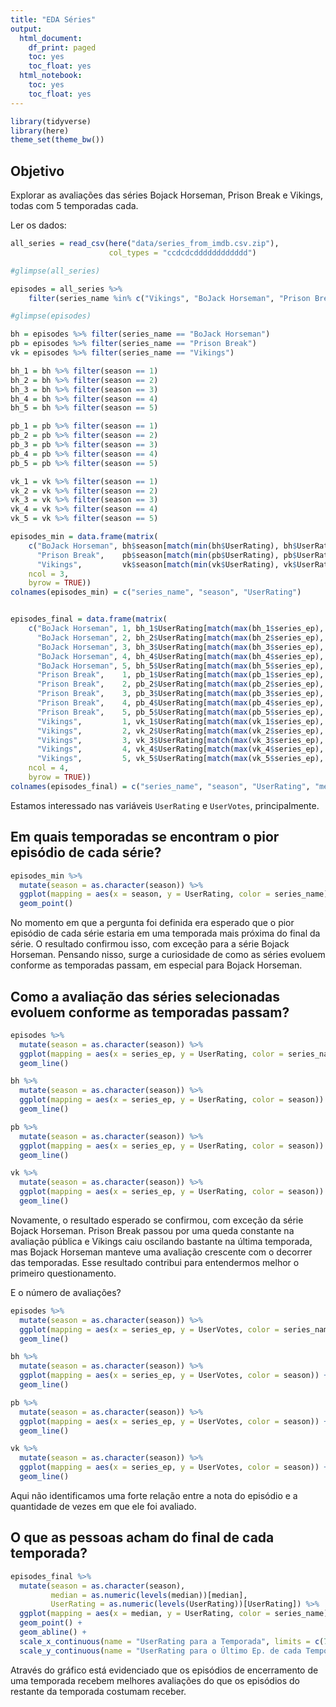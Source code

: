 ```yaml
---
title: "EDA Séries"
output:
  html_document:
    df_print: paged
    toc: yes
    toc_float: yes
  html_notebook:
    toc: yes
    toc_float: yes
---
```


```r
library(tidyverse)
library(here)
theme_set(theme_bw())
```

## Objetivo

Explorar as avaliações das séries Bojack Horseman, Prison Break e Vikings, todas com 5 temporadas cada.

Ler os dados:

```r
all_series = read_csv(here("data/series_from_imdb.csv.zip"), 
                      col_types = "ccdcdcdddddddddddd") 

#glimpse(all_series)

episodes = all_series %>% 
    filter(series_name %in% c("Vikings", "BoJack Horseman", "Prison Break")) 

#glimpse(episodes)

bh = episodes %>% filter(series_name == "BoJack Horseman")
pb = episodes %>% filter(series_name == "Prison Break")
vk = episodes %>% filter(series_name == "Vikings")

bh_1 = bh %>% filter(season == 1)
bh_2 = bh %>% filter(season == 2)
bh_3 = bh %>% filter(season == 3)
bh_4 = bh %>% filter(season == 4)
bh_5 = bh %>% filter(season == 5)

pb_1 = pb %>% filter(season == 1)
pb_2 = pb %>% filter(season == 2)
pb_3 = pb %>% filter(season == 3)
pb_4 = pb %>% filter(season == 4)
pb_5 = pb %>% filter(season == 5)

vk_1 = vk %>% filter(season == 1)
vk_2 = vk %>% filter(season == 2)
vk_3 = vk %>% filter(season == 3)
vk_4 = vk %>% filter(season == 4)
vk_5 = vk %>% filter(season == 5)

episodes_min = data.frame(matrix(
    c("BoJack Horseman", bh$season[match(min(bh$UserRating), bh$UserRating)], min(bh$UserRating), 
      "Prison Break",    pb$season[match(min(pb$UserRating), pb$UserRating)], min(pb$UserRating),
      "Vikings",         vk$season[match(min(vk$UserRating), vk$UserRating)], min(vk$UserRating)),
    ncol = 3, 
    byrow = TRUE))
colnames(episodes_min) = c("series_name", "season", "UserRating")


episodes_final = data.frame(matrix(
    c("BoJack Horseman", 1, bh_1$UserRating[match(max(bh_1$series_ep), bh_1$series_ep)], median(bh_1$UserRating),
      "BoJack Horseman", 2, bh_2$UserRating[match(max(bh_2$series_ep), bh_2$series_ep)], median(bh_2$UserRating),
      "BoJack Horseman", 3, bh_3$UserRating[match(max(bh_3$series_ep), bh_3$series_ep)], median(bh_3$UserRating),
      "BoJack Horseman", 4, bh_4$UserRating[match(max(bh_4$series_ep), bh_4$series_ep)], median(bh_4$UserRating),
      "BoJack Horseman", 5, bh_5$UserRating[match(max(bh_5$series_ep), bh_5$series_ep)], median(bh_5$UserRating),
      "Prison Break",    1, pb_1$UserRating[match(max(pb_1$series_ep), pb_1$series_ep)], median(pb_1$UserRating),
      "Prison Break",    2, pb_2$UserRating[match(max(pb_2$series_ep), pb_2$series_ep)], median(pb_2$UserRating),
      "Prison Break",    3, pb_3$UserRating[match(max(pb_3$series_ep), pb_3$series_ep)], median(pb_3$UserRating),
      "Prison Break",    4, pb_4$UserRating[match(max(pb_4$series_ep), pb_4$series_ep)], median(pb_4$UserRating),
      "Prison Break",    5, pb_5$UserRating[match(max(pb_5$series_ep), pb_5$series_ep)], median(pb_5$UserRating),
      "Vikings",         1, vk_1$UserRating[match(max(vk_1$series_ep), vk_1$series_ep)], median(vk_1$UserRating),
      "Vikings",         2, vk_2$UserRating[match(max(vk_2$series_ep), vk_2$series_ep)], median(vk_2$UserRating),
      "Vikings",         3, vk_3$UserRating[match(max(vk_3$series_ep), vk_3$series_ep)], median(vk_3$UserRating),
      "Vikings",         4, vk_4$UserRating[match(max(vk_4$series_ep), vk_4$series_ep)], median(vk_4$UserRating),
      "Vikings",         5, vk_5$UserRating[match(max(vk_5$series_ep), vk_5$series_ep)], median(vk_5$UserRating)),
    ncol = 4, 
    byrow = TRUE))
colnames(episodes_final) = c("series_name", "season", "UserRating", "median")
```

Estamos interessado nas variáveis `UserRating` e `UserVotes`, principalmente.

## Em quais temporadas se encontram o pior episódio de cada série? 

```r
episodes_min %>% 
  mutate(season = as.character(season)) %>% 
  ggplot(mapping = aes(x = season, y = UserRating, color = series_name)) + 
  geom_point()
```

No momento em que a pergunta foi definida era esperado que o pior episódio de cada série estaria em uma temporada mais próxima do final da série. O resultado confirmou isso, com exceção para a série Bojack Horseman.
Pensando nisso, surge a curiosidade de como as séries evoluem conforme as temporadas passam, em especial para Bojack Horseman.

## Como a avaliação das séries selecionadas evoluem conforme as temporadas passam?

```r
episodes %>% 
  mutate(season = as.character(season)) %>% 
  ggplot(mapping = aes(x = series_ep, y = UserRating, color = series_name)) + 
  geom_line()

bh %>% 
  mutate(season = as.character(season)) %>% 
  ggplot(mapping = aes(x = series_ep, y = UserRating, color = season)) + 
  geom_line()

pb %>% 
  mutate(season = as.character(season)) %>% 
  ggplot(mapping = aes(x = series_ep, y = UserRating, color = season)) + 
  geom_line()

vk %>% 
  mutate(season = as.character(season)) %>% 
  ggplot(mapping = aes(x = series_ep, y = UserRating, color = season)) + 
  geom_line()
```

Novamente, o resultado esperado se confirmou, com exceção da série Bojack Horseman. Prison Break passou por uma queda constante na avaliação pública e Vikings caiu oscilando bastante na última temporada, mas Bojack Horseman manteve uma avaliação crescente com o decorrer das temporadas.
Esse resultado contribui para entendermos melhor o primeiro questionamento.

E o número de avaliações?

```r
episodes %>% 
  mutate(season = as.character(season)) %>% 
  ggplot(mapping = aes(x = series_ep, y = UserVotes, color = series_name)) + 
  geom_line()

bh %>% 
  mutate(season = as.character(season)) %>% 
  ggplot(mapping = aes(x = series_ep, y = UserVotes, color = season)) + 
  geom_line()

pb %>% 
  mutate(season = as.character(season)) %>% 
  ggplot(mapping = aes(x = series_ep, y = UserVotes, color = season)) + 
  geom_line()

vk %>% 
  mutate(season = as.character(season)) %>% 
  ggplot(mapping = aes(x = series_ep, y = UserVotes, color = season)) + 
  geom_line()
```

Aqui não identificamos uma forte relação entre a nota do episódio e a quantidade de vezes em que ele foi avaliado.

## O que as pessoas acham do final de cada temporada?

```r
episodes_final %>%
  mutate(season = as.character(season), 
         median = as.numeric(levels(median))[median], 
         UserRating = as.numeric(levels(UserRating))[UserRating]) %>% 
  ggplot(mapping = aes(x = median, y = UserRating, color = series_name)) + 
  geom_point() +
  geom_abline() +
  scale_x_continuous(name = "UserRating para a Temporada", limits = c(7.5, 9.5), breaks = c(7.5, 8, 8.5, 9, 9.5)) +
  scale_y_continuous(name = "UserRating para o Último Ep. de cada Temporada", limits = c(7.5, 9.5), breaks = c(7.5, 8, 8.5, 9, 9.5))
```

Através do gráfico está evidenciado que os episódios de encerramento de uma temporada recebem melhores avaliações do que os episódios do restante da temporada costumam receber.
